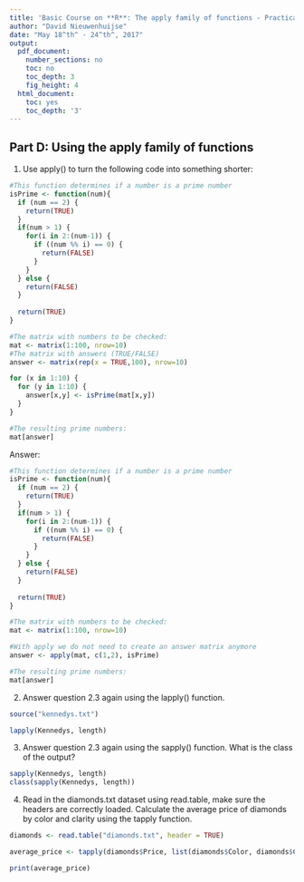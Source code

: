 ```yaml
---
title: 'Basic Course on **R**: The apply family of functions - Practical'
author: "David Nieuwenhuijse"
date: "May 18^th^ - 24^th^, 2017"
output:
  pdf_document:
    number_sections: no
    toc: no
    toc_depth: 3
    fig_height: 4
  html_document:
    toc: yes
    toc_depth: '3'
---
```


## Part D: Using the apply family of functions

1. Use apply() to turn the following code into something shorter:

```r

#This function determines if a number is a prime number
isPrime <- function(num){
  if (num == 2) {
    return(TRUE)
  }
  if(num > 1) {
    for(i in 2:(num-1)) {
      if ((num %% i) == 0) {
        return(FALSE)
      }
    }
  } else {
    return(FALSE)
  }
  
  return(TRUE)
}

#The matrix with numbers to be checked:
mat <- matrix(1:100, nrow=10)
#The matrix with answers (TRUE/FALSE)
answer <- matrix(rep(x = TRUE,100), nrow=10)

for (x in 1:10) {
  for (y in 1:10) {
    answer[x,y] <- isPrime(mat[x,y])
  }
}

#The resulting prime numbers:
mat[answer]

```

Answer:

```r

#This function determines if a number is a prime number
isPrime <- function(num){
  if (num == 2) {
    return(TRUE)
  }
  if(num > 1) {
    for(i in 2:(num-1)) {
      if ((num %% i) == 0) {
        return(FALSE)
      }
    }
  } else {
    return(FALSE)
  }
  
  return(TRUE)
}

#The matrix with numbers to be checked:
mat <- matrix(1:100, nrow=10)

#With apply we do not need to create an answer matrix anymore
answer <- apply(mat, c(1,2), isPrime)

#The resulting prime numbers:
mat[answer]

```

2. Answer question 2.3 again using the lapply() function.

```r
source("kennedys.txt")

lapply(Kennedys, length)

```

3. Answer question 2.3 again using the sapply() function. What is the class of the output?

```r
sapply(Kennedys, length)
class(sapply(Kennedys, length))
```

4. Read in the diamonds.txt dataset using read.table, make sure the headers are correctly loaded. Calculate the average price of diamonds by color and clarity using the tapply function.

```r

diamonds <- read.table("diamonds.txt", header = TRUE)

average_price <- tapply(diamonds$Price, list(diamonds$Color, diamonds$Clarity), mean)

print(average_price)

```


